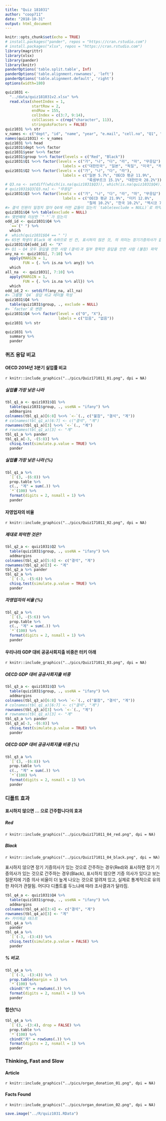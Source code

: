```yaml
---
title: "Quiz 181031"
author: "coop711"
date: "2018-10-31"
output: html_document
---
```


```r
knitr::opts_chunk$set(echo = TRUE)
# install.packages("pander", repos = "https://cran.rstudio.com")
# install.packages("xlsx", repos = "https://cran.rstudio.com")
library(magrittr)
library(xlsx)
library(pander)
library(knitr)
panderOptions('table.split.table', Inf)
panderOptions('table.alignment.rownames', 'left')
panderOptions('table.alignment.default', 'right')
options(width=180)
```

```r
quiz1031 <-
  "../data/quiz181031v2.xlsx" %>% 
  read.xlsx(sheetIndex = 1, 
            startRow = 2, 
            endRow = 155, 
            colIndex = c(3:7, 9:14), 
            colClasses = c(rep("character", 11)), 
            stringsAsFactors = FALSE)
quiz1031 %>% str
v_names <- c("dept", "id", "name", "year", "e.mail", "cell.no", "Q1", "Q2", "Q3", "Q4", "group")
names(quiz1031) <- v_names
quiz1031 %>% head
quiz1031$dept %<>% factor
quiz1031$year %<>% factor
quiz1031$group %<>% factor(levels = c("Red", "Black"))
quiz1031$Q1 %<>% factor(levels = c("가", "나", "다", "라", "마", "무응답"), 
                          labels = c("대한민국", "일본", "독일", "미국", "캐나다", "불참"))
quiz1031$Q2 %<>% factor(levels = c("가", "나", "다", "라"), 
                          labels = c("일본 5.7%", "OECD 평균 11.9%", 
                                     "룩셈부르크 15.1%", "대한민국 28.2%"))
# Q3.na <- setdiff(which(is.na(quiz1031$Q3)), which(is.na(quiz1031$Q4)))
# quiz1031$Q3[Q3.na] <- "무응답"
quiz1031$Q3 %<>% factor(levels = c("가", "나", "다", "라", "마", "무응답"), 
                          labels = c("OECD 평균 21.9%", "터키 12.8%", 
                                     "칠레 10.2%", "한국 10.2%", "멕시코 7.4%", "불참"))
#> 결석 인원이 일정치 않아 Q4에 어떤 값들이 있는지 `table(exclude = NULL)`로 파악.
quiz1031$Q4 %>% table(exclude = NULL)
#> 몇번째에 이상한 `" "`가 있는지
odd_id <- quiz1031$Q4 %>%
  `==`(" ") %>%
  which
#  which(quiz1031$Q4 == " ")
#> 65번 학생이 Black 에 속하므로 빈 칸, 표시하지 않은 것, 의 의미는 장기기증의사가 없는 것임. 
quiz1031$Q4[odd_id] <- "X"
#> Q1 ~ Q4 모두 응답을 안한 사람 (결석)과 일부 항목만 응답을 안한 사람 (불참) 파악
any_na <- quiz1031[, 7:10] %>%
  apply(MARGIN = 1, 
        FUN = {. %>% is.na %>% any}) %>%
  which
all_na  <- quiz1031[, 7:10] %>%
  apply(MARGIN = 1, 
        FUN = {. %>% is.na %>% all}) %>%
  which
odd_id_2 <- setdiff(any_na, all_na)
#> 그룹별 `Q4` 응답 비교 테이블 작성
quiz1031$Q4 %>%
  table(quiz1031$group, ., exclude = NULL)
#> `factor`로 변환
quiz1031$Q4 %<>% factor(level = c("O", "X"), 
                        labels = c("있음", "없음"))
quiz1031 %>% str  
```

```r
quiz1031 %>% 
  summary %>% 
  pander
```

### 퀴즈 응답 비교

#### OECD 2014년 3분기 실업률 비교

`r knitr::include_graphics("../pics/Quiz171011_01.png", dpi = NA)`

##### 실업률 가장 낮은 나라

```r
tbl_q1_a <- quiz1031$Q1 %>%
  table(quiz1031$group, ., useNA = "ifany") %>%
  addmargins
colnames(tbl_q1_a)[6:8] %<>% `<-`(., c("불참", "결석", "계"))
# colnames(tbl_q1_a)[6:7] <- c("결석", "계")
rownames(tbl_q1_a)[3] %<>% `<-`(., "계")
# rownames(tbl_q1_a)[3] <- "계"
tbl_q1_a %>% pander
tbl_q1_a[-3, -(5:8)] %>% 
  chisq.test(simulate.p.value = TRUE) %>%
  pander
```

##### 실업률 가장 낮은 나라 (%)

```r
tbl_q1_a %>% 
  `[`(3, -(6:8)) %>%
  prop.table %>%
  c(., "계" = sum(.)) %>%
  `*`(100) %>%
  format(digits = 2, nsmall = 1) %>%
  pander
```

#### 자영업자의 비율

`r knitr::include_graphics("../pics/Quiz171011_02.png", dpi = NA)`

##### 제대로 파악한 것은?

```r
tbl_q2_a <- quiz1031$Q2 %>%
  table(quiz1031$group, ., useNA = "ifany") %>%
  addmargins
colnames(tbl_q2_a)[5:6] <- c("결석", "계")
rownames(tbl_q2_a)[3] <- "계"
tbl_q2_a %>% pander
tbl_q2_a %>% 
  `[`(-3, -(5:6)) %>%
  chisq.test(simulate.p.value = TRUE) %>%
  pander
```

##### 자영업자의 비율 (%)

```r
tbl_q2_a %>% 
  `[`(3, -(5:6)) %>%
  prop.table %>%
  c(., "계" = sum(.)) %>%
  `*`(100) %>%
  format(digits = 2, nsmall = 1) %>%
  pander
```

#### 우리나라 GDP 대비 공공사회지출 비중은 터키 아래

`r knitr::include_graphics("../pics/Quiz171011_03.png", dpi = NA)`

##### OECD GDP 대비 공공사회지출 비중

```r
tbl_q3_a <- quiz1031$Q3 %>%
  table(quiz1031$group, ., useNA = "ifany") %>%
  addmargins
colnames(tbl_q3_a)[6:8] %<>% `<-`(., c("불참", "결석", "계"))
# colnames(tbl_q1_a)[6:7] <- c("결석", "계")
rownames(tbl_q3_a)[3] %<>% `<-`(., "계")
# rownames(tbl_q1_a)[3] <- "계"
tbl_q3_a %>% pander
tbl_q3_a[-3, -(6:8)] %>% 
  chisq.test(simulate.p.value = TRUE) %>%
  pander
```

##### OECD GDP 대비 공공사회지출 비중 (%)

```r
tbl_q3_a %>% 
  `[`(3, -(6:8)) %>%
  prop.table %>%
  c(., "계" = sum(.)) %>%
  `*`(100) %>%
  format(digits = 2, nsmall = 1) %>%
  pander
```

### 디폴트 효과

#### 표시하지 않으면 ... 으로 간주합니다의 효과

##### Red 

`r knitr::include_graphics("../pics/Quiz171011_04_red.png", dpi = NA)`

##### Black

`r knitr::include_graphics("../pics/Quiz171011_04_black.png", dpi = NA)`

표시하지 않으면 장기 기증의사가 있는 것으로 간주하는 경우(Red)와 표시하면 장기 기증의사가 있는 것으로 간주하는 경우(Black), 표시하지 않으면 기증 의사가 있다고 보는 질문지에 기증 의사 비율이 더 높게 나오는 것으로 알려져 있고, 실제로 통계적으로 유의한 차이가 관찰됨. 어디다 디폴트를 두느냐에 따라 조사결과가 달라짐.

```r
tbl_q4_a <- quiz1031$Q4 %>%
  table(quiz1031$group, ., useNA = "ifany") %>%
  addmargins
colnames(tbl_q4_a)[3:4] <- c("결석", "계")
rownames(tbl_q4_a)[3] <- "계"
#> 카이제곱 테스트
tbl_q4_a %>% 
  pander
tbl_q4_a %>%
  `[`(-3, -(3:4)) %>%
  chisq.test(simulate.p.value = FALSE) %>%
  pander
```

##### % 비교.  

```r
tbl_q4_a %>% 
  `[`(-3, -(3:4)) %>%
  prop.table(margin = 1) %>%
  `*`(100) %>%
  cbind("계" = rowSums(.)) %>%
  format(digits = 2, nsmall = 1) %>%
  pander
```

#### 합산(%)

```r
tbl_q4_a %>% 
  `[`(3, -(3:4), drop = FALSE) %>%
  prop.table %>%
  `*`(100) %>%
  cbind("계" = rowSums(.)) %>%
  format(digits = 2, nsmall = 1) %>%
  pander
```

### Thinking, Fast and Slow

#### Article

`r knitr::include_graphics("../pics/organ_donation_01.png", dpi = NA)`

#### Facts Found

`r knitr::include_graphics("../pics/organ_donation_02.png", dpi = NA)`

```r
save.image("../R/quiz1031.RData")
```
